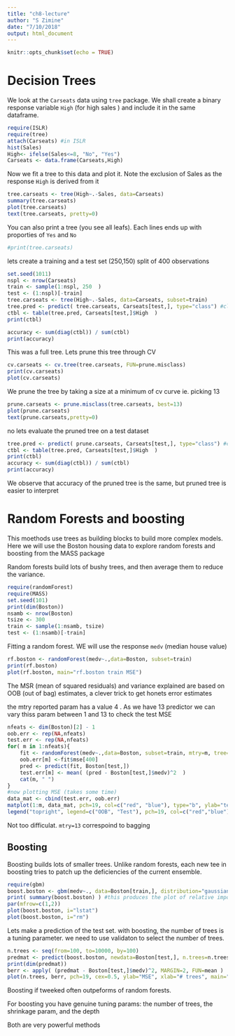 ```yaml
---
title: "ch8-lecture"
author: "S Zimine"
date: "7/10/2018"
output: html_document
---
```


```r
knitr::opts_chunk$set(echo = TRUE)
```

Decision Trees
=================

We look at the `Carseats` data using `tree` package.
We shall create a binary response variable `High` (for  high sales ) and include it in the same dataframe.

```r
require(ISLR)
require(tree)
attach(Carseats) #in ISLR
hist(Sales)
High<- ifelse(Sales<=8, "No", "Yes")
Carseats <- data.frame(Carseats,High)
```

Now we  fit a tree to this data and plot it. Note the exclusion of Sales
as the response `High` is derived from it 

```r
tree.carseats <- tree(High~.-Sales, data=Carseats)
summary(tree.carseats)
plot(tree.carseats)
text(tree.carseats, pretty=0)
```

You can also print a tree (you see all leafs).  Each lines ends up with proporties of `Yes` and `No`

```r
#print(tree.carseats)
```

lets create a training and a test set (250,150) split of 400 observations


```r
set.seed(1011)
nspl <- nrow(Carseats)
train <- sample(1:nspl, 250  )
test <- (1:nspl)[-train]
tree.carseats <- tree(High~.-Sales, data=Carseats, subset=train)
tree.pred <- predict( tree.carseats, Carseats[test,], type="class") #classification
ctbl <- table(tree.pred, Carseats[test,]$High  )
print(ctbl)

accuracy <- sum(diag(ctbl)) / sum(ctbl)
print(accuracy)
```

This was a full tree.  Lets prune this tree through CV

```r
cv.carseats <- cv.tree(tree.carseats, FUN=prune.misclass)
print(cv.carseats)
plot(cv.carseats)
```


We prune the tree by taking a size at a minimum of cv curve ie. picking 13

```r
prune.carseats <- prune.misclass(tree.carseats, best=13)
plot(prune.carseats)
text(prune.carseats,pretty=0)
```

no lets evaluate the pruned tree on a test dataset

```r
tree.pred <- predict( prune.carseats, Carseats[test,], type="class") #classification
ctbl <- table(tree.pred, Carseats[test,]$High  )
print(ctbl)
accuracy <- sum(diag(ctbl)) / sum(ctbl)
print(accuracy)
```

We observe that accuracy of the pruned tree is the same, but pruned tree is easier to interpret

Random Forests and boosting
=============================

This moethods use trees as building blocks to build more complex models. Here we will use the Boston housing data to explore random forests  and boosting from the MASS package

Random forests build lots of bushy trees, and then average them to reduce the variance.

```r
require(randomForest)
require(MASS)
set.seed(101)
print(dim(Boston))
nsamb <- nrow(Boston)
tsize <- 300
train <- sample(1:nsamb, tsize)
test <- (1:nsamb)[-train]
```

Fitting a random forest. WE will use the response `medv` (median house value)


```r
rf.boston <- randomForest(medv~.,data=Boston, subset=train)
print(rf.boston)
plot(rf.boston, main="rf.boston train MSE")
```

The MSR (mean of squared residuals) and variance explained are based on OOB (out of bag) estimates, a clever trick to get honets error estimates

the mtry reported param has a value 4 . As we have 13 predictor we can vary thiss param between 1 and 13 to check the test MSE

```r
nfeats <- dim(Boston)[2] - 1
oob.err <- rep(NA,nfeats)
test.err <- rep(NA,nfeats)
for( m in 1:nfeats){
    fit <- randomForest(medv~.,data=Boston, subset=train, mtry=m, tree=400)
    oob.err[m] <-fit$mse[400]
    pred <- predict(fit, Boston[test,])
    test.err[m] <- mean( (pred - Boston[test,]$medv)^2  )
    cat(m, " ")
}
#now plotting MSE (takes some time)
data_mat <- cbind(test.err, oob.err)
matplot(1:m, data_mat, pch=19, col=c("red", "blue"), type="b", ylab="test MSE", xlab="mtry" )
legend("topright", legend=c("OOB", "Test"), pch=19, col=c("red","blue"))
```

Not too difficulat.  `mtry=13` correspoind to bagging

## Boosting

Boosting builds lots of smaller trees. Unlike random forests, each new tee in boosting tries to patch up the deficiencies of the current ensemble.

```r
require(gbm)
boost.boston <- gbm(medv~., data=Boston[train,], distribution="gaussian", n.trees=1000, shrinkage=0.01, interaction.depth=4) #interaction.depth = # of splits
print( summary(boost.boston) ) #this produces the plot of relative importance of features to reduce variance
par(mfrow=c(1,2))
plot(boost.boston, i="lstat")
plot(boost.boston, i="rm")
```

Lets make a prediction of the test set. with boosting, the number of trees is a tuning parameter. we need to use validaton to select the number of trees. 

```r
n.trees <- seq(from=100, to=10000, by=100)
predmat <- predict(boost.boston, newdata=Boston[test,], n.trees=n.trees)
print(dim(predmat))
berr <- apply( (predmat - Boston[test,]$medv)^2, MARGIN=2, FUN=mean )
plot(n.trees, berr, pch=19, cex=0.5, ylab="MSE", xlab="# trees", main="Boosting Test Error")
```

Boosting if tweeked often outpeforms of random forests. 

For boosting you have genuine tuning params: the number of trees, the shrinkage param, and the depth

Both are very powerful methods  



